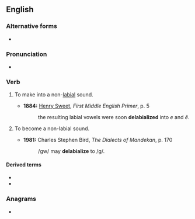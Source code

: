 ==English==

===Alternative forms===
* {{l|en|delabialise}}

===Pronunciation===
* {{a|UK}} {{IPA|/diːˈleɪbɪəlaɪz/|lang=en}}

===Verb===
{{en-verb|delabializ}}

# {{lb|en|transitive|phonetics|phonology}} To make into a non-[[labial]] sound.
#* '''1884:''' [[w:Henry Sweet|Henry Sweet]], ''First Middle English Primer'', p. 5
#*: the resulting labial vowels were soon '''delabialized''' into ''e'' and ''ē''.
# {{lb|en|intransitive|phonetics|phonology}} To become a non-labial sound.
#* '''1981:''' Charles Stephen Bird, ''The Dialects of Mandekan'', p. 170
#*: /gw/ may '''delabialize''' to /g/.

====Derived terms====
* {{l|en|delabialization}}
* {{l|en|delabialized}}

===Anagrams===
* {{l|en|idealizable}}